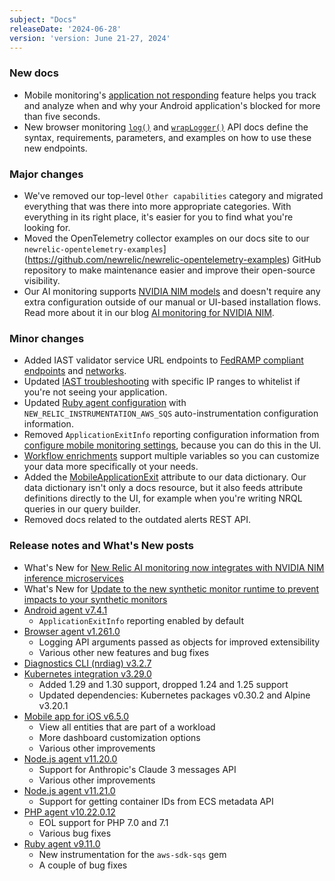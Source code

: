 ```yaml
---
subject: "Docs"
releaseDate: '2024-06-28'
version: 'version: June 21-27, 2024'
---
```


### New docs

* Mobile monitoring's [application not responding](/docs/mobile-monitoring/mobile-monitoring-ui/application-not-responding) feature helps you track and analyze when and why your Android application's blocked for more than five seconds.
* New browser monitoring [`log()`](/docs/browser/new-relic-browser/browser-apis/log) and [`wrapLogger()`](/docs/browser/new-relic-browser/browser-apis/wraplogger) API docs define the syntax, requirements, parameters, and examples on how to use these new endpoints.

### Major changes

* We've removed our top-level `Other capabilities` category and migrated everything that was there into more appropriate categories. With everything in its right place, it's easier for you to find what you're looking for.
* Moved the OpenTelemetry collector examples on our docs site to our  `newrelic-opentelemetry-examples`](https://github.com/newrelic/newrelic-opentelemetry-examples) GitHub repository to make maintenance easier and improve their open-source visibility.
* Our AI monitoring supports [NVIDIA NIM models](/docs/ai-monitoring/compatibility-requirements-ai-monitoring/#deploy-at-scale) and doesn't require any extra configuration outside of our manual or UI-based installation flows. Read more about it in our blog [AI monitoring for NVIDIA NIM](https://newrelic.com/blog/how-to-relic/ai-monitoring-for-nvidia-nim).

### Minor changes

* Added IAST validator service URL endpoints to [FedRAMP compliant endpoints](/docs/security/security-privacy/compliance/fedramp-compliant-endpoints/#agents) and [networks](/docs/new-relic-solutions/get-started/networks/#new-relic-endpoints).
* Updated [IAST troubleshooting](/docs/iast/troubleshooting/#see-my-application) with specific IP ranges to whitelist if you're not seeing your application.
* Updated [Ruby agent configuration](/docs/apm/agents/ruby-agent/configuration/ruby-agent-configuration/#instrumentation-aws_sqs) with `NEW_RELIC_INSTRUMENTATION_AWS_SQS` auto-instrumentation configuration information.
* Removed `ApplicationExitInfo` reporting configuration information from [configure mobile monitoring settings](/docs/mobile-monitoring/new-relic-mobile/mobile-sdk/configure-settings), because you can do this in the UI.
* [Workflow enrichments](/docs/alerts/get-notified/incident-workflows/#enrichments) support multiple variables so you can customize your data more specifically ot your needs.
* Added the [MobileApplicationExit](/attribute-dictionary/?dataSource=Mobile&event=MobileApplicationExit) attribute to our data dictionary. Our data dictionary isn't only a docs resource, but it also feeds attribute definitions directly to the UI, for example when you're writing NRQL queries in our query builder.
* Removed docs related to the outdated alerts REST API.


### Release notes and What's New posts

* What's New for [New Relic AI monitoring now integrates with NVIDIA NIM inference microservices](/whats-new/2024/06/whats-new-06-24-nvidianim)
* What's New for [Update to the new synthetic monitor runtime to prevent impacts to your synthetic monitors](/whats-new/2024/06/whats-new-06-26-eol-synthetics-runtime-cpm)
* [Android agent v7.4.1](/docs/release-notes/mobile-release-notes/android-release-notes/android-741)
    * `ApplicationExitInfo` reporting enabled by default
* [Browser agent v1.261.0](/docs/release-notes/new-relic-browser-release-notes/browser-agent-release-notes/browser-agent-v1.261.0)
    * Logging API arguments passed as objects for improved extensibility
    * Various other new features and bug fixes
* [Diagnostics CLI (nrdiag) v3.2.7](/docs/release-notes/diagnostics-release-notes/diagnostics-cli-release-notes/diagnostics-cli-327)
* [Kubernetes integration v3.29.0](/docs/release-notes/infrastructure-release-notes/kubernetes-integration-release-notes/kubernetes-integration-3-29-0)
    * Added 1.29 and 1.30 support, dropped 1.24 and 1.25 support
    * Updated dependencies: Kubernetes packages v0.30.2 and Alpine v3.20.1
* [Mobile app for iOS v6.5.0](/docs/release-notes/mobile-apps-release-notes/new-relic-ios-release-notes/new-relic-ios-6050)
    * View all entities that are part of a workload
    * More dashboard customization options
    * Various other improvements
* [Node.js agent v11.20.0](/docs/release-notes/agent-release-notes/nodejs-release-notes/node-agent-11-20-0)
    * Support for Anthropic's Claude 3 messages API
    * Various other improvements
* [Node.js agent v11.21.0](/docs/release-notes/agent-release-notes/nodejs-release-notes/node-agent-11-21-0)
    * Support for getting container IDs from ECS metadata API
* [PHP agent v10.22.0.12](/docs/release-notes/agent-release-notes/php-release-notes/php-agent-10-22-0-12)
    * EOL support for PHP 7.0 and 7.1
    * Various bug fixes
* [Ruby agent v9.11.0](/docs/release-notes/agent-release-notes/ruby-release-notes/ruby-agent-9-11-0)
    * New instrumentation for the `aws-sdk-sqs` gem
    * A couple of bug fixes
